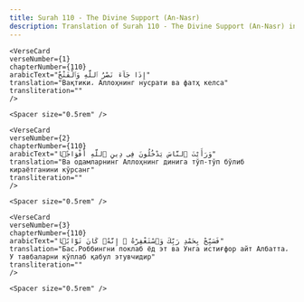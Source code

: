 ```yaml
---
title: Surah 110 - The Divine Support (An-Nasr)  
description: Translation of Surah 110 - The Divine Support (An-Nasr) in Uzbek
---
```







    <VerseCard 
    verseNumber={1}
    chapterNumber={110}
    arabicText="إِذَا جَآءَ نَصْرُ ٱللَّهِ وَٱلْفَتْحُ"
    translation="Вақтики، Аллоҳнинг нусрати ва фатҳ келса"
    transliteration=""
    />

    <Spacer size="0.5rem" />
                
    <VerseCard 
    verseNumber={2}
    chapterNumber={110}
    arabicText="وَرَأَيْتَ ٱلنَّاسَ يَدْخُلُونَ فِى دِينِ ٱللَّهِ أَفْوَاجًۭا"
    translation="Ва одамларнинг Аллоҳнинг динига тўп-тўп бўлиб кираётганини кўрсанг"
    transliteration=""
    />

    <Spacer size="0.5rem" />
                
    <VerseCard 
    verseNumber={3}
    chapterNumber={110}
    arabicText="فَسَبِّحْ بِحَمْدِ رَبِّكَ وَٱسْتَغْفِرْهُ ۚ إِنَّهُۥ كَانَ تَوَّابًۢا"
    translation="Бас،Роббингни поклаб ёд эт ва Унга истиғфор айт Албатта، У тавбаларни кўплаб қабул этувчидир"
    transliteration=""
    />

    <Spacer size="0.5rem" />
                